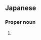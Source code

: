 ==Japanese==
{{ja-kanjitab|たか|よし}}

===Proper noun===
{{ja-pos|proper|たかよし}}

# {{given name|male|lang=ja|sort=たかよし}}